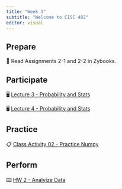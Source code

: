 ```yaml
---
title: "Week 1"
subtitle: "Welcome to CISC 482"
editor: visual
---
```


## Prepare

📖 Read Assignments 2-1 and 2-2 in Zybooks.

## Participate

🖥️ [Lecture 3 - Probability and Stats](/slides/lec-03.html)

🖥️ [Lecture 4 - Probability and Stats](/slides/lec-04.html)

## Practice

📋 [Class Activity 02 - Practice Numpy](https://colab.research.google.com/drive/1bB_p2iiX6_zwGW7VY0SevrH9TzZ9RMRJ?usp=sharing)

## Perform

⌨️ [HW 2 - Analyize Data](https://colab.research.google.com/drive/1p_a3O1rd9s0ZeNJo5lsiSYSbVaQNpTBt?usp=sharing)
